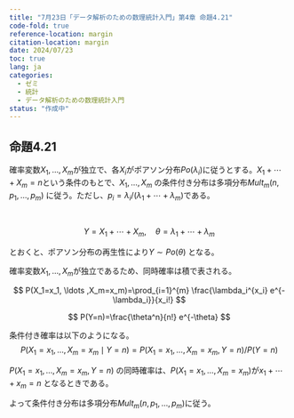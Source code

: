 ```yaml
---
title: "7月23日「データ解析のための数理統計入門」第4章 命題4.21"
code-fold: true
reference-location: margin
citation-location: margin
date: 2024/07/23
toc: true
lang: ja
categories:
  - ゼミ
  - 統計
  - データ解析のための数理統計入門
status: "作成中"
---
```


::: {#prp-line}

## 命題4.21

確率変数$X_1,\ldots,X_m$が独立で、各$X_i$がポアソン分布$Po(\lambda_i)$に従うとする。$X_1+\cdots+X_m=n$という条件のもとで、$X_1,\ldots,X_m$ の条件付き分布は多項分布$Mult_m(n,p_1,\ldots,p_m)$ に従う。ただし、$p_i=\lambda_i/(\lambda_1+\cdots+\lambda_m)$である。

:::

<br/>


::: {.proof}

$$
Y=X_1+\cdots+X_m,\quad \theta = \lambda_1+\cdots+\lambda_m
$$

とおくと、ポアソン分布の再生性により$Y \sim Po(\theta)$ となる。

::: {.extra-space2}

:::

確率変数$X_1,\ldots,X_m$が独立であるため、同時確率は積で表される。

$$
P(X_1=x_1, \ldots ,X_m=x_m)=\prod_{i=1}^{m} \frac{\lambda_i^{x_i} e^{-\lambda_i}}{x_i!}
$$

$$
P(Y=n)=\frac{\theta^n}{n!} e^{-\theta}
$$

::: {.extra-space2}

:::

条件付き確率は以下のようになる。
$$
P(X_1 = x_1, \ldots, X_m = x_m \mid Y = n) =P(X_1 = x_1, \ldots, X_m = x_m , Y = n)/ P(Y =n)
$$

$P(X_1 = x_1, \ldots, X_m = x_m , Y = n)$ の同時確率は、$P(X_1=x_1, \ldots ,X_m=x_m)$が$x_1 + \cdots + x_m =n$ となるときである。

\begin{align}
P(X_1 = x_1, \ldots, X_m = x_m \mid Y = n)&= \frac{\prod_{i=1}^{m} \frac{\lambda_i^{x_i} e^{-\lambda_i}}{x_i!}}{\frac{\theta^n e^{-\theta}}{n!}}  \\
&= \frac{n!}{x_1!x_2! \cdots x_m!} \frac{e^{-\lambda_1}e^{-\lambda_2} \cdots e^{-\lambda_m}}{e^{-\theta}} \frac{\prod_{i=1}^{m}\lambda_i^{x_i}}{\theta^n} \\
&= \frac{n!}{x_1!x_2! \cdots x_m!} \frac{e^{-(\lambda_1 + \cdots + \lambda_m)}}{e^{-(\lambda_1 + \cdots + \lambda_m)}} \frac{\prod_{i=1}^{m}(p_i \theta)^{x_i}}{\theta^n} \\
&= \frac{n!}{x_1!x_2! \cdots x_m!}  \frac{\theta^{x_1}\theta^{x_2} \cdots \theta^{x_m}}{\theta^n}p^{x_1}p^{x_2} \cdots p^{x_m}\\
&= \frac{n!}{x_1!x_2! \cdots x_m!}  p^{x_1}p^{x_2} \cdots p^{x_m}
\end{align}

よって条件付き分布は多項分布$Mult_m(n,p_1,\ldots,p_m)$に従う。
:::